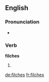 ==English==

===Pronunciation===
* {{IPA|/ˈfɪltʃ.ɘz/}}

===Verb===
'''filches'''

# {{third-person singular of|filch}}


[[de:filches]]
[[fr:filches]]